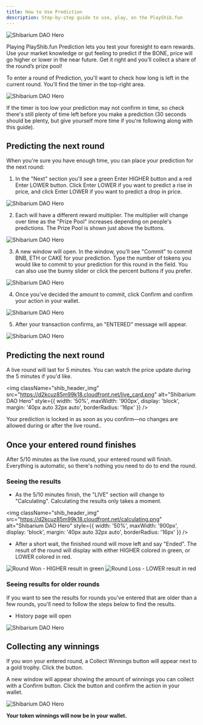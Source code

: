 ```yaml
---
title: How to Use Prediction
description: Step-by-step guide to use, play, on the PlayShib.fun
---
```


<img
  className="shib_header_img"
  src="https://d2kcuz85m99k18.cloudfront.net/playShib.png"
  alt="Shibarium DAO Hero"
/>

Playing PlayShib.fun Prediction lets you test your foresight to earn rewards. Use your market knowledge or gut feeling to predict if the BONE,  price will go higher or lower in the near future. Get it right and you’ll collect a share of the round’s prize pool!

To enter a round of Prediction, you'll want to check how long is left in the current round. You'll find the timer in the top-right area.

<img
  className="shib_header_img"
  src="https://d2kcuz85m99k18.cloudfront.net/playShib_1.png"
  alt="Shibarium DAO Hero"
/>

If the timer is too low your prediction may not confirm in time, so check there's still plenty of time left before you make a prediction (30 seconds should be plenty, but give yourself more time if you're following along with this guide).

## Predicting the next round

When you're sure you have enough time, you can place your prediction for the next round:

1. In the "Next" section you'll see a green Enter HIGHER button and a red Enter LOWER button. Click Enter LOWER if you want to predict a rise in price, and click Enter LOWER if you want to predict a drop in price.

<img
  className="shib_header_img"
  src="https://d2kcuz85m99k18.cloudfront.net/next_round.png"
  alt="Shibarium DAO Hero"
/>

2. Each will have a different reward multiplier. The multiplier will change over time as the "Prize Pool" increases depending on people's predictions. The Prize Pool is shown just above the buttons.

<img
  className="shib_header_img"
  src="https://d2kcuz85m99k18.cloudfront.net/round_prize_pool.png"
  alt="Shibarium DAO Hero"
/>


3. A new window will open. In the window, you'll see "Commit" to commit BNB, ETH or CAKE for your prediction. Type the number of tokens you would like to commit to your prediction for this round in the field. You can also use the bunny slider or click the percent buttons if you prefer.

<img
  className="shib_header_img"
  src="https://d2kcuz85m99k18.cloudfront.net/bet_amount.png"
  alt="Shibarium DAO Hero"
/>

4. Once you've decided the amount to commit, click Confirm and confirm your action in your wallet.

<img
  className="shib_header_img"
  src="https://d2kcuz85m99k18.cloudfront.net/processing.png"
  alt="Shibarium DAO Hero"
/>

5. After your transaction confirms, an "ENTERED" message will appear.

<img
  className="shib_header_img"
  src="https://d2kcuz85m99k18.cloudfront.net/bet_success.png"
  alt="Shibarium DAO Hero"
/>

## Predicting the next round

A live round will last for 5 minutes. You can watch the price update during the 5 minutes if you'd like.

<img
  className="shib_header_img"
  src="https://d2kcuz85m99k18.cloudfront.net/live_card.png"
  alt="Shibarium DAO Hero"
  style={{ width: '50%', maxWidth: '900px', display: 'block', margin: '40px auto 32px auto', borderRadius: '16px' }}
/>

Your prediction is locked in as soon as you confirm—no changes are allowed during or after the live round..

## Once your entered round finishes

After 5/10 minutes as the live round, your entered round will finish. Everything is automatic, so there's nothing you need to do to end the round.

### Seeing the results

- As the 5/10 minutes finish, the "LIVE" section will change to "Calculating". Calculating the results only takes a moment.

<img
  className="shib_header_img"
  src="https://d2kcuz85m99k18.cloudfront.net/calculating.png"
  alt="Shibarium DAO Hero"
  style={{ width: '50%', maxWidth: '900px', display: 'block', margin: '40px auto 32px auto', borderRadius: '16px' }}
/>

- After a short wait, the finished round will move left and say "Ended". The result of the round will display with either HIGHER colored in green, or LOWER colored in red.

<div style={{ display: 'flex', justifyContent: 'center', gap: '20px', margin: '40px auto 32px auto'}}>
  <img
    className="shib_header_img"
    src="https://d2kcuz85m99k18.cloudfront.net/round_won.png"
    alt="Round Won - HIGHER result in green"
    style={{ width: '100%', borderRadius: '16px' }}
  />
  <img
    className="shib_header_img"
    src="https://d2kcuz85m99k18.cloudfront.net/round_loss.png"
    alt="Round Loss - LOWER result in red"
    style={{ width: '100%%', borderRadius: '16px' }}
  />
</div>

### Seeing results for older rounds

If you want to see the results for rounds you've entered that are older than a few rounds, you'll need to follow the steps below to find the results.

- History page will open

<img
  className="shib_header_img"
  src="https://d2kcuz85m99k18.cloudfront.net/history.png"
  alt="Shibarium DAO Hero"
/>

## Collecting any winnings

If you won your entered round, a Collect Winnings button will appear next to a gold trophy. Click the button.

A new window will appear showing the amount of winnings you can collect with a Confirm button. Click the button and confirm the action in your wallet.

<img
  className="shib_header_img"
  src="https://d2kcuz85m99k18.cloudfront.net/collect_winning.png"
  alt="Shibarium DAO Hero"
/>

**Your token winnings will now be in your wallet.**
